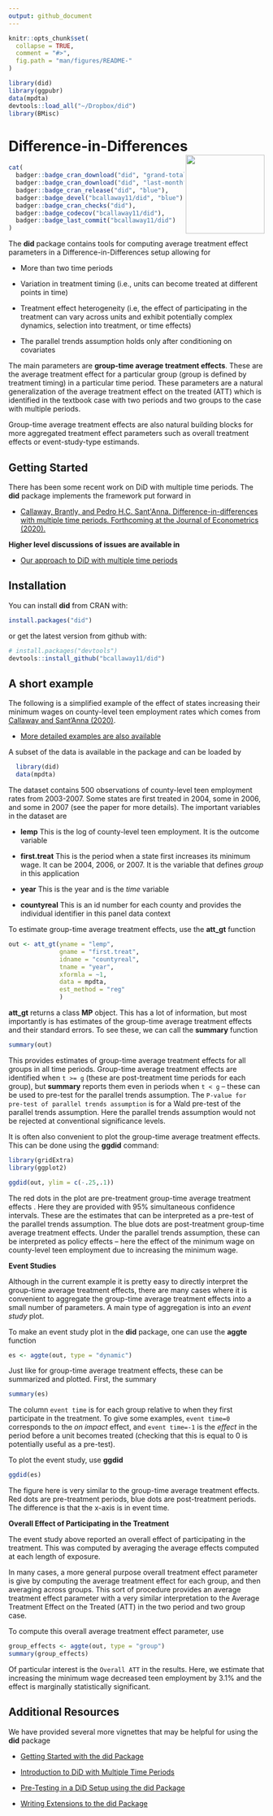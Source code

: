 ---
output: github_document
---

<!-- README.md is generated from README.Rmd. Please edit that file -->

```{r, echo = FALSE}
knitr::opts_chunk$set(
  collapse = TRUE,
  comment = "#>",
  fig.path = "man/figures/README-"
)
```

```{r, echo=FALSE, results="hide", warning=FALSE, message=FALSE}
library(did)
library(ggpubr)
data(mpdta)
devtools::load_all("~/Dropbox/did")
library(BMisc)
```
# Difference-in-Differences <img src="man/figures/logo.png" align="right" alt="" width="155" />

```{r echo=FALSE, results='asis'}
cat(
  badger::badge_cran_download("did", "grand-total", "blue"),
  badger::badge_cran_download("did", "last-month", "blue"),
  badger::badge_cran_release("did", "blue"),
  badger::badge_devel("bcallaway11/did", "blue"),
  badger::badge_cran_checks("did"),
  badger::badge_codecov("bcallaway11/did"),
  badger::badge_last_commit("bcallaway11/did")
)
```
<!-- README.md is generated from README.Rmd. Please edit that file -->

The **did** package contains tools for computing average treatment effect parameters in a Difference-in-Differences setup allowing for

* More than two time periods

* Variation in treatment timing (i.e., units can become treated at different points in time)

* Treatment effect heterogeneity (i.e, the effect of participating in the treatment can vary across units and exhibit potentially complex dynamics, selection into treatment, or time effects)

* The parallel trends assumption holds only after conditioning on covariates

The main parameters are **group-time average treatment effects**.  These are the average treatment effect for a particular group (group is defined by treatment timing) in a particular time period.  These parameters are a natural generalization of the average treatment effect on the treated (ATT) which is identified in the textbook case with two periods and two groups to the case with multiple periods.

Group-time average treatment effects are also natural building blocks for more aggregated treatment effect parameters such as overall treatment effects or event-study-type estimands.


## Getting Started

There has been some recent work on DiD with multiple time periods.  The **did** package implements the framework put forward in

* [Callaway, Brantly, and Pedro H.C. Sant\'Anna. Difference-in-differences with multiple time periods. Forthcoming at the Journal of Econometrics (2020).](https://authors.elsevier.com/a/1cFzc15Dji4pnC)


**Higher level discussions of issues are available in**

* [Our approach to DiD with multiple time periods](https://bcallaway11.github.io/did/articles/multi-period-did.html)


## Installation

You can install **did** from CRAN with:

```{r eval=FALSE}
install.packages("did")
```

or get the latest version from github with:

```{r gh-installation, eval = FALSE}
# install.packages("devtools")
devtools::install_github("bcallaway11/did")
```

## A short example

The following is a simplified example of the effect of states increasing their minimum wages on county-level teen employment rates which comes from [Callaway and Sant'Anna (2020)](https://authors.elsevier.com/a/1cFzc15Dji4pnC).

* [More detailed examples are also available](https://bcallaway11.github.io/did/articles/did-basics.html)

A subset of the data is available in the package and can be loaded by
```{r eval=FALSE}
  library(did)
  data(mpdta)
```

The dataset contains 500 observations of county-level teen employment rates from 2003-2007.  Some states are first treated in 2004, some in 2006, and some in 2007 (see the paper for more details).  The important variables in the dataset are

* **lemp** This is the log of county-level teen employment.  It is the outcome variable

* **first.treat** This is the period when a state first increases its minimum wage.  It can be 2004, 2006, or 2007.  It is the variable that defines *group* in this application

* **year** This is the year and is the *time* variable

* **countyreal** This is an id number for each county and provides the individual identifier in this panel data context

To estimate group-time average treatment effects, use the **att_gt** function

```{r}
out <- att_gt(yname = "lemp",
              gname = "first.treat",
              idname = "countyreal",
              tname = "year",
              xformla = ~1,
              data = mpdta,
              est_method = "reg"
              )
```

**att_gt** returns a class **MP** object.  This has a lot of information, but most importantly is has estimates of the group-time average treatment effects and their standard errors.  To see these, we can call the **summary** function

```{r}
summary(out)
```

This provides estimates of group-time average treatment effects for all groups in all time periods.  Group-time average treatment effects are identified when ` t >= g` (these are post-treatment time periods for each group), but **summary** reports them even in periods when `t < g` -- these can be used to pre-test for the parallel trends assumption.  The `P-value for pre-test of parallel trends assumption` is for a Wald pre-test of the parallel trends assumption.  Here the parallel trends assumption would not be rejected at conventional significance levels.

It is often also convenient to plot the group-time average treatment effects.  This can be done using the **ggdid** command:

```{r echo=FALSE}
library(gridExtra)
library(ggplot2)
```

```{r, fig.width=8, fig.height=10, fig.align='center', out.width="90%", dpi = 200}
ggdid(out, ylim = c(-.25,.1))
```

The red dots in the plot are pre-treatment group-time average treatment effects .  Here they are provided with 95\% simultaneous confidence intervals. These are the estimates that can be interpreted as a pre-test of the parallel trends assumption. The blue dots are post-treatment group-time average treatment effects.  Under the parallel trends assumption, these can be interpreted as policy effects -- here the effect of the minimum wage on county-level teen employment due to increasing the minimum wage.

**Event Studies**

Although in the current example it is pretty easy to directly interpret the group-time average treatment effects, there are many cases where it is convenient to aggregate the group-time average treatment effects into a small number of parameters.  A main type of aggregation is into an *event study* plot.

To make an event study plot in the **did** package, one can use the **aggte** function
```{r, fig.width=8,fig.height=5, fig.align='center', out.width="90%", dpi = 200}
es <- aggte(out, type = "dynamic")
```

Just like for group-time average treatment effects, these can be summarized and plotted.  First, the summary
```{r}
summary(es)
```

The column `event time` is for each group relative to when they first participate in the treatment.  To give some examples, `event time=0` corresponds to the *on impact* effect, and `event time=-1` is the *effect* in the period before a unit becomes treated (checking that this is equal to 0 is potentially useful as a pre-test).

To plot the event study, use **ggdid**
```{r, fig.width=8,fig.height=5, fig.align='center', out.width="90%", dpi = 200}
ggdid(es)
```

The figure here is very similar to the group-time average treatment effects.  Red dots are pre-treatment periods, blue dots are post-treatment periods.  The difference is that the x-axis is in event time.

**Overall Effect of Participating in the Treatment**

The event study above reported an overall effect of participating in the treatment.  This was computed by averaging the average effects computed at each length of exposure.

In many cases, a more general purpose overall treatment effect parameter is give by computing the average treatment effect for each group, and then averaging across groups.  This sort of procedure provides an average treatment effect parameter with a very similar interpretation to the Average Treatment Effect on the Treated (ATT) in the two period and two group case.

To compute this overall average treatment effect parameter, use
```{r}
group_effects <- aggte(out, type = "group")
summary(group_effects)
```

Of particular interest is the `Overall ATT` in the results.  Here, we estimate that increasing the minimum wage decreased teen employment by 3.1\% and the effect is marginally statistically significant.

## Additional Resources

We have provided several more vignettes that may be helpful for using the **did** package

* [Getting Started with the did Package](https://bcallaway11.github.io/did/articles/did-basics.html)

* [Introduction to DiD with Multiple Time Periods](https://bcallaway11.github.io/did/articles/multi-period-did.html)

* [Pre-Testing in a DiD Setup using the did Package](https://bcallaway11.github.io/did/articles/pre-testing.html)

* [Writing Extensions to the did Package](https://bcallaway11.github.io/did/articles/extensions.html)
